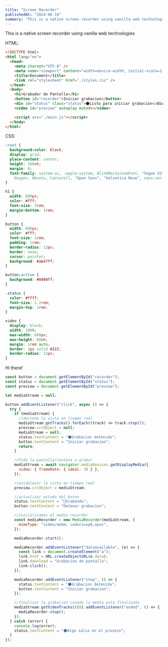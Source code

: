 ```yaml
---
title: "Screen Recorder"
publishedAt: "2024-06-18"
summary: "This is a native screen recorder using vanilla web technologies"
---
```


This is a native screen recorder using vanilla web technologies

HTML:

```html
<!DOCTYPE html>
<html lang="en">
  <head>
    <meta charset="UTF-8" />
    <meta name="viewport" content="width=device-width, initial-scale=1.0" />
    <title>Document</title>
    <link rel="stylesheet" href="./styles.css" />
  </head>
  <body>
    <h1>Grabador de Pantalla</h1>
    <button id="recorder">Iniciar grabacion</button>
    <div id="status" class="status">⚫Listo para iniciar grabacion</div>
    <video id="preview" autoplay muted></video>

    <script src="./main.js"></script>
  </body>
</html>
```

CSS:

```css
:root {
  background-color: black;
  display: grid;
  place-content: center;
  height: 100vh;
  margin: 0;
  font-family: system-ui, -apple-system, BlinkMacSystemFont, "Segoe UI", Roboto,
    Oxygen, Ubuntu, Cantarell, "Open Sans", "Helvetica Neue", sans-serif;
}

h1 {
  width: 600px;
  color: #fff;
  font-size: 3rem;
  margin-bottom: 1rem;
}

button {
  width: 600px;
  color: #fff;
  font-size: 1rem;
  padding: 1rem;
  border-radius: 12px;
  border: none;
  cursor: pointer;
  background: #a647ff;
}

button:active {
  background: #8400ff;
}

.status {
  color: #ffff;
  font-size: 1.2rem;
  margin-top: 1rem;
}

video {
  display: block;
  width: 100%;
  max-width: 600px;
  max-height: 60vh;
  margin: 1rem auto;
  border: 2px solid #222;
  border-radius: 12px;
}
```

Hi there!

```js
const button = document.getElementById("recorder");
const status = document.getElementById("status");
const preview = document.getElementById("preview");

let mediaStream = null;

button.addEventListener("click", async () => {
  try {
    if (mediaStream) {
      //detiene la vista en tiempo real
      mediaStream.getTracks().forEach((track) => track.stop());
      preview.srcObject = null;
      mediaStream = null;
      status.textContent = "⚫Grabacion detenida";
      button.textContent = "Iniciar grabacion";
      return;
    }

    //Pide la pantalla/ventana a grabar
    mediaStream = await navigator.mediaDevices.getDisplayMedia({
      video: { frameRate: { ideal: 30 } },
    });

    //establecer la vista en tiempo real
    preview.srcObject = mediaStream;

    //actualizar estado del boton
    status.textContent = "🔴Grabando";
    button.textContent = "Detener grabacion";

    //inicializamos el media recorder
    const mediaRecorder = new MediaRecorder(mediaStream, {
      mimeType: "video/webm; codecs=vp8,opus",
    });

    mediaRecorder.start();

    mediaRecorder.addEventListener("dataavailable", (e) => {
      const link = document.createElement("a");
      link.href = URL.createObjectURL(e.data);
      link.download = "Grabacion de pantalla";
      link.click();
    });

    mediaRecorder.addEventListener("stop", () => {
      status.textContent = "⚫Grabacion detenida";
      button.textContent = "Iniciar grabacion";
    });

    //finalizar la grabacion cunado la media esta finalizada
    mediaStream.getVideoTracks()[0].addEventListener("ended", () => {
      mediaRecorder.stop();
    });
  } catch (error) {
    console.log(error);
    status.textContent = "⚫Algo salio en el proseso";
  }
});
```
